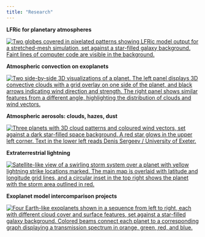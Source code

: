 ```yaml
---
title: "Research"
---
```

::: {.grid}

::: {.g-col-12 .g-col-md-4 #my-grid}
**LFRic for planetary atmospheres**

[![](figures/lfric_stretched_mesh_3d_viz_landscape.png){alt="Two globes covered in pixelated patterns showing LFRic model output for a stretched-mesh simulation, set against a star-filled galaxy background. Faint lines of computer code are visible in the background."}](lfric.qmd)
:::

::: {.g-col-12 .g-col-md-4 #my-grid}
**Atmospheric convection on exoplanets**

[![](figures/trap1e_grcs_110d_view3d__enlarged.png){alt="Two side-by-side 3D visualizations of a planet. The left panel displays 3D convective clouds with a grid overlay on one side of the planet, and black arrows indicating wind direction and strength. The right panel shows similar features from a different angle, highlighting the distribution of clouds and wind vectors."}](convection.qmd)
:::


::: {.g-col-12 .g-col-md-4 #my-grid}
**Atmospheric aerosols: clouds, hazes, dust**

[![](figures/boutle_et_al_2020_natcc_pr_draft09.png){alt="Three planets with 3D cloud patterns and coloured wind vectors, set against a dark star-filled space background. A red star glows in the upper left corner. Text in the lower left reads Denis Sergeev / University of Exeter."}](aerosols.qmd)
:::

::: {.g-col-12 .g-col-md-4 #my-grid}
**Extraterrestrial lightning**

[![](figures/cl206_test__toa_osr_light_number__20000107003000.png){alt="Satellite-like view of a swirling storm system over a planet with yellow lightning strike locations marked. The main map is overlaid with latitude and longitude grid lines, and a circular inset in the top right shows the planet with the storm area outlined in red."}](lightning.qmd)
:::

::: {.g-col-12 .g-col-md-4 #my-grid}
**Exoplanet model intercomparison projects**

[![](figures/201759_Exoplanet_Cloud_Cover_v5.jpg){alt="Four Earth-like exoplanets shown in a sequence from left to right, each with different cloud cover and surface features, set against a star-filled galaxy background. Colored beams connect each planet to a corresponding graph displaying a transmission spectrum in orange, green, red, and blue."}](cuisines.qmd)
:::

:::

<!-- <div class="grid" style="display: grid; grid-template-columns: repeat(auto-fit, minmax(250px, 1fr)); gap: 2em;"> -->

<!-- <div style="border:1px solid #ccc; padding:1em; border-radius:8px;"> -->